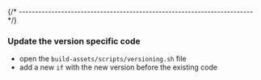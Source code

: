 
{/* ------------------------------------------------------------------------ */}

### Update the version specific code

- open the `build-assets/scripts/versioning.sh` file
- add a new `if` with the new version before the existing code

